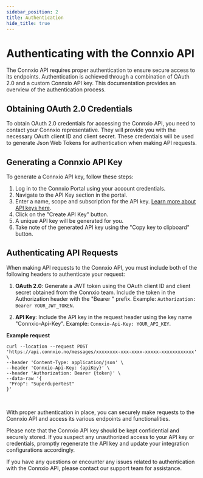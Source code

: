 ```yaml
---
sidebar_position: 2
title: Authentication
hide_title: true
---
```


# Authenticating with the Connxio API

The Connxio API requires proper authentication to ensure secure access to its endpoints. Authentication is achieved through a combination of OAuth 2.0 and a custom Connxio API key. This documentation provides an overview of the authentication process.

## Obtaining OAuth 2.0 Credentials

To obtain OAuth 2.0 credentials for accessing the Connxio API, you need to contact your Connxio representative. They will provide you with the necessary OAuth client ID and client secret. These credentials will be used to generate Json Web Tokens for authentication when making API requests.

## Generating a Connxio API Key

To generate a Connxio API key, follow these steps:

1. Log in to the Connxio Portal using your account credentials.
2. Navigate to the API Key section in the portal.
3. Enter a name, scope and subscription for the API key. [Learn more about API keys here](/connxio-portal/apikeys).
4. Click on the "Create API Key" button.
5. A unique API key will be generated for you.
6. Take note of the generated API key using the "Copy key to clipboard" button.

## Authenticating API Requests

When making API requests to the Connxio API, you must include both of the following headers to authenticate your request:

1. **OAuth 2.0**: Generate a JWT token using the OAuth client ID and client secret obtained from the Connxio team. Include the token in the Authorization header with the "Bearer " prefix.
   Example: `Authorization: Bearer YOUR_JWT_TOKEN`.

2. **API Key**: Include the API key in the request header using the key name "Connxio-Api-Key".
   Example: `Connxio-Api-Key: YOUR_API_KEY`.


**Example request**
```curl
curl --location --request POST 'https://api.connxio.no/messages/xxxxxxxx-xxx-xxxx-xxxxx-xxxxxxxxxxxx' \
--header 'Content-Type: application/json' \
--header 'Connxio-Api-Key: {apiKey}' \
--header 'Authorization: Bearer {token}' \
--data-raw '{
 "Prop": "Superdupertest"
}'
```

<br />

With proper authentication in place, you can securely make requests to the Connxio API and access its various endpoints and functionalities.

Please note that the Connxio API key should be kept confidential and securely stored. If you suspect any unauthorized access to your API key or credentials, promptly regenerate the API key and update your integration configurations accordingly.

If you have any questions or encounter any issues related to authentication with the Connxio API, please contact our support team for assistance.

